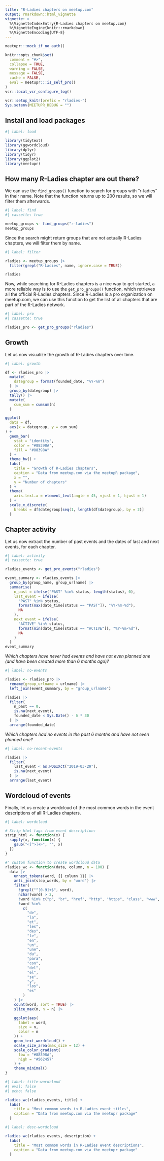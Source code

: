 ```yaml
---
title: "R-Ladies chapters on meetup.com"
output: rmarkdown::html_vignette
vignette: >
  %\VignetteIndexEntry{R-Ladies chapters on meetup.com}
  %\VignetteEngine{knitr::rmarkdown}
  %\VignetteEncoding{UTF-8}
---
```


```r
meetupr:::mock_if_no_auth()

knitr::opts_chunk$set(
  comment = "#>",
  collapse = TRUE,
  warning = FALSE,
  message = FALSE,
  cache = FALSE,
  eval = meetupr:::is_self_pro()
)
vcr::local_vcr_configure_log()

vcr::setup_knitr(prefix = "rladies-")
Sys.setenv(MEETUPR_DEBUG = "")
```

## Install and load packages

```r
#| label: load

library(tidytext)
library(ggwordcloud)
library(dplyr)
library(tidyr)
library(ggplot2)
library(meetupr)
```

## How many R-Ladies chapter are out there?

We can use the `find_groups()` function to search for groups with "r-ladies" in their name.
Note that the function returns up to 200 results, so we will filter them afterwards.

```r
#| label: find
#| cassette: true

meetup_groups <- find_groups("r-ladies")
meetup_groups
```

Since the search might return groups that are not actually R-Ladies chapters, we will filter them by name.

```r
#| label: filter

rladies <- meetup_groups |>
  filter(grepl("R-Ladies", name, ignore.case = TRUE))

rladies
```

Now, while searching for R-Ladies chapters is a nice way to get started, a more reliable way is to use the `get_pro_groups()` function, which retrieves all the official R-Ladies chapters.
Since R-Ladies is a pro organization on meetup.com, we can use this function to get the list of all chapters that are part of the R-Ladies network.

```r
#| label: pro
#| cassette: true

rladies_pro <- get_pro_groups("rladies")
```


## Growth

Let us now visualize the growth of R-Ladies chapters over time.

```r
#| label: growth

df <- rladies_pro |>
  mutate(
    dategroup = format(founded_date, "%Y-%m")
  ) |>
  group_by(dategroup) |>
  tally() |>
  mutate(
    cum_sum = cumsum(n)
  )

ggplot(
  data = df,
  aes(x = dategroup, y = cum_sum)
) +
  geom_bar(
    stat = "identity",
    color = "#88398A",
    fill = "#88398A"
  ) +
  theme_bw() +
  labs(
    title = "Growth of R-Ladies chapters",
    caption = "Data from meetup.com via the meetupR package",
    x = "",
    y = "Number of chapters"
  ) +
  theme(
    axis.text.x = element_text(angle = 45, vjust = 1, hjust = 1)
  ) +
  scale_x_discrete(
    breaks = df$dategroup[seq(1, length(df$dategroup), by = 2)]
  )
```

## Chapter activity

Let us now extract the number of past events and the dates of last and next events, for each chapter.

```r
#| label: activity
#| cassette: true

rladies_events <- get_pro_events("rladies")

event_summary <- rladies_events |>
  group_by(group_name, group_urlname) |>
  summarise(
    n_past = ifelse("PAST" %in% status, length(status), 0),
    last_event = ifelse(
      "PAST" %in% status,
      format(max(date_time[status == "PAST"]), "%Y-%m-%d"),
      NA
    ),
    next_event = ifelse(
      "ACTIVE" %in% status,
      format(min(date_time[status == "ACTIVE"]), "%Y-%m-%d"),
      NA
    )
  )
event_summary
```

*Which chapters have never had events and have not even planned one (and have been created more than 6 months ago)?*

```r
#| label: no-events

rladies <- rladies_pro |>
  rename(group_urlname = urlname) |>
  left_join(event_summary, by = "group_urlname")

rladies |>
  filter(
    n_past == 0,
    is.na(next_event),
    founded_date < Sys.Date() - 6 * 30
  ) |>
  arrange(founded_date)
```

*Which chapters had no events in the past 6 months and have not even planned one?*

```r
#| label: no-recent-events

rladies |>
  filter(
    last_event < as.POSIXct("2019-03-29"),
    is.na(next_event)
  ) |>
  arrange(last_event)
```

## Wordcloud of events

Finally, let us create a wordcloud of the most common words in the event descriptions of all R-Ladies chapters.

```r
#| label: wordcloud

# Strip html tags from event descriptions
strip_html <- function(x) {
  sapply(x, function(x) {
    gsub("<[^>]+>", "", x)
  })
}

#' custom function to create wordcloud data
rladies_wc <- function(data, column, n = 100) {
  data |>
    unnest_tokens(word, {{ column }}) |>
    anti_join(stop_words, by = "word") |>
    filter(
      !grepl("^[0-9]+$", word),
      nchar(word) > 2,
      !word %in% c("p", "br", "href", "http", "https", "class", "www", "com"),
      !word %in%
        c(
          "de",
          "la",
          "et",
          "les",
          "des",
          "le",
          "en",
          "un",
          "une",
          "du",
          "para",
          "con",
          "del",
          "el",
          "se",
          "y",
          "los",
          "es"
        )
    ) |>
    count(word, sort = TRUE) |>
    slice_max(n, n = n) |>

    ggplot(aes(
      label = word,
      size = n,
      color = n
    )) +
    geom_text_wordcloud() +
    scale_size_area(max_size = 12) +
    scale_color_gradient(
      low = "#88398A",
      high = "#562457"
    ) +
    theme_minimal()
}

```

```r
#| label: title-wordcloud
#| eval: false
#| echo: false

rladies_wc(rladies_events, title) +
  labs(
    title = "Most common words in R-Ladies event titles",
    caption = "Data from meetup.com via the meetupr package"
  )
```

```r
#| label: desc-wordcloud

rladies_wc(rladies_events, description) +
  labs(
    title = "Most common words in R-Ladies event descriptions",
    caption = "Data from meetup.com via the meetupr package"
  )
```
